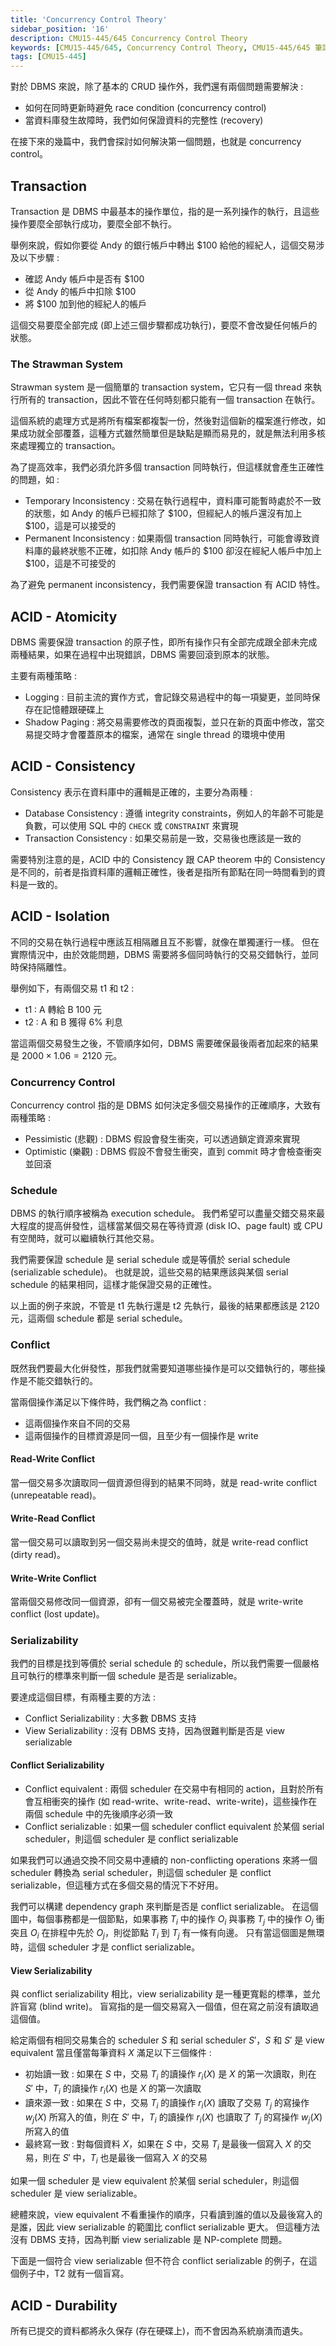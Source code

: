 ```yaml
---
title: 'Concurrency Control Theory'
sidebar_position: '16'
description: CMU15-445/645 Concurrency Control Theory
keywords: [CMU15-445/645, Concurrency Control Theory, CMU15-445/645 筆記]
tags: [CMU15-445]
---
```


<head>
  <title>CMU 15-445 Concurrency Control Theory</title>
</head>

對於 DBMS 來說，除了基本的 CRUD 操作外，我們還有兩個問題需要解決 :

- 如何在同時更新時避免 race condition (concurrency control)
- 當資料庫發生故障時，我們如何保證資料的完整性 (recovery)

在接下來的幾篇中，我們會探討如何解決第一個問題，也就是 concurrency control。

## Transaction

Transaction 是 DBMS 中最基本的操作單位，指的是一系列操作的執行，且這些操作要麼全部執行成功，要麼全部不執行。

舉例來說，假如你要從 Andy 的銀行帳戶中轉出 $100 給他的經紀人，這個交易涉及以下步驟 :

- 確認 Andy 帳戶中是否有 $100
- 從 Andy 的帳戶中扣除 $100
- 將 $100 加到他的經紀人的帳戶

這個交易要麼全部完成 (即上述三個步驟都成功執行)，要麼不會改變任何帳戶的狀態。

### The Strawman System

Strawman system 是一個簡單的 transaction system，它只有一個 thread 來執行所有的 transaction，因此不管在任何時刻都只能有一個 transaction 在執行。

這個系統的處理方式是將所有檔案都複製一份，然後對這個新的檔案進行修改，如果成功就全部覆蓋，這種方式雖然簡單但是缺點是顯而易見的，就是無法利用多核來處理獨立的 transaction。

為了提高效率，我們必須允許多個 transaction 同時執行，但這樣就會產生正確性的問題，如 :

- Temporary Inconsistency : 交易在執行過程中，資料庫可能暫時處於不一致的狀態，如 Andy 的帳戶已經扣除了 \$100，但經紀人的帳戶還沒有加上 \$100，這是可以接受的
- Permanent Inconsistency : 如果兩個 transaction 同時執行，可能會導致資料庫的最終狀態不正確，如扣除 Andy 帳戶的 \$100 卻沒在經紀人帳戶中加上 \$100，這是不可接受的

為了避免 permanent inconsistency，我們需要保證 transaction 有 ACID 特性。

## ACID - Atomicity

DBMS 需要保證 transaction 的原子性，即所有操作只有全部完成跟全部未完成兩種結果，如果在過程中出現錯誤，DBMS 需要回滾到原本的狀態。

主要有兩種策略 :

- Logging : 目前主流的實作方式，會記錄交易過程中的每一項變更，並同時保存在記憶體跟硬碟上
- Shadow Paging : 將交易需要修改的頁面複製，並只在新的頁面中修改，當交易提交時才會覆蓋原本的檔案，通常在 single thread 的環境中使用

## ACID - Consistency

Consistency 表示在資料庫中的邏輯是正確的，主要分為兩種 :

- Database Consistency : 遵循 integrity constraints，例如人的年齡不可能是負數，可以使用 SQL 中的 `CHECK` 或 `CONSTRAINT` 來實現
- Transaction Consistency : 如果交易前是一致，交易後也應該是一致的

需要特別注意的是，ACID 中的 Consistency 跟 CAP theorem 中的 Consistency 是不同的，前者是指資料庫的邏輯正確性，後者是指所有節點在同一時間看到的資料是一致的。

## ACID - Isolation

不同的交易在執行過程中應該互相隔離且互不影響，就像在單獨運行一樣。
但在實際情況中，由於效能問題，DBMS 需要將多個同時執行的交易交錯執行，並同時保持隔離性。

舉例如下，有兩個交易 t1 和 t2 :

- t1 : A 轉給 B 100 元
- t2 : A 和 B 獲得 6% 利息

當這兩個交易發生之後，不管順序如何，DBMS 需要確保最後兩者加起來的結果是 $2000 \times 1.06 = 2120$ 元。

<ImageModal src="/img/cmu15-445/c16/image.webp" caption="Isolation" />

### Concurrency Control

Concurrency control 指的是 DBMS 如何決定多個交易操作的正確順序，大致有兩種策略 :

- Pessimistic (悲觀) : DBMS 假設會發生衝突，可以透過鎖定資源來實現
- Optimistic (樂觀) : DBMS 假設不會發生衝突，直到 commit 時才會檢查衝突並回滾

### Schedule

DBMS 的執行順序被稱為 execution schedule。
我們希望可以盡量交錯交易來最大程度的提高倂發性，這樣當某個交易在等待資源 (disk IO、page fault) 或 CPU 有空閒時，就可以繼續執行其他交易。

我們需要保證 schedule 是 serial schedule 或是等價於 serial schedule (serializable schedule)。
也就是說，這些交易的結果應該與某個 serial schedule 的結果相同，這樣才能保證交易的正確性。

以上面的例子來說，不管是 t1 先執行還是 t2 先執行，最後的結果都應該是 $2120$ 元，這兩個 schedule 都是 serial schedule。

### Conflict

既然我們要最大化倂發性，那我們就需要知道哪些操作是可以交錯執行的，哪些操作是不能交錯執行的。

當兩個操作滿足以下條件時，我們稱之為 conflict :

- 這兩個操作來自不同的交易
- 這兩個操作的目標資源是同一個，且至少有一個操作是 write

#### Read-Write Conflict

當一個交易多次讀取同一個資源但得到的結果不同時，就是 read-write conflict (unrepeatable read)。

<ImageModal src="/img/cmu15-445/c16/image-3.webp" caption="Unrepeatable Read" />

#### Write-Read Conflict

當一個交易可以讀取到另一個交易尚未提交的值時，就是 write-read conflict (dirty read)。

<ImageModal src="/img/cmu15-445/c16/image-4.webp" caption="Dirty Read" />

#### Write-Write Conflict

當兩個交易修改同一個資源，卻有一個交易被完全覆蓋時，就是 write-write conflict (lost update)。

<ImageModal src="/img/cmu15-445/c16/image-5.webp" caption="Lost Update" />

### Serializability

我們的目標是找到等價於 serial schedule 的 schedule，所以我們需要一個嚴格且可執行的標準來判斷一個 schedule 是否是 serializable。

要達成這個目標，有兩種主要的方法 :

- Conflict Serializability : 大多數 DBMS 支持
- View Serializability : 沒有 DBMS 支持，因為很難判斷是否是 view serializable

<ImageModal src="/img/cmu15-445/c16/image-7.webp" caption="Serializability Overview" />

#### Conflict Serializability

- Conflict equivalent : 兩個 scheduler 在交易中有相同的 action，且對於所有會互相衝突的操作 (如 read-write、write-read、write-write)，這些操作在兩個 schedule 中的先後順序必須一致
- Conflict serializable : 如果一個 scheduler conflict equivalent 於某個 serial scheduler，則這個 scheduler 是 conflict serializable

如果我們可以通過交換不同交易中連續的 non-conflicting operations 來將一個 scheduler 轉換為 serial scheduler，則這個 scheduler 是 conflict serializable，但這種方式在多個交易的情況下不好用。

我們可以構建 dependency graph 來判斷是否是 conflict serializable。
在這個圖中，每個事務都是一個節點，如果事務 $T_i$ 中的操作 $O_i$ 與事務 $T_j$ 中的操作 $O_j$ 衝突且 $O_i$ 在排程中先於 $O_j$，則從節點 $T_i$ 到 $T_j$ 有一條有向邊。
只有當這個圖是無環時，這個 scheduler 才是 conflict serializable。

<ImageModal src="/img/cmu15-445/c16/image-6.webp" caption="Dependency Graph" />

#### View Serializability

與 conflict serializability 相比，view serializability 是一種更寬鬆的標準，並允許盲寫 (blind write)。
盲寫指的是一個交易寫入一個值，但在寫之前沒有讀取過這個值。

給定兩個有相同交易集合的 scheduler $S$ 和 serial scheduler $S'$，$S$ 和 $S'$ 是 view equivalent 當且僅當每筆資料 $X$ 滿足以下三個條件 :

- 初始讀一致 : 如果在 $S$ 中，交易 $T_i$ 的讀操作 $r_i(X)$ 是 $X$ 的第一次讀取，則在 $S'$ 中，$T_i$ 的讀操作 $r_i(X)$ 也是 $X$ 的第一次讀取
- 讀來源一致 : 如果在 $S$ 中，交易 $T_i$ 的讀操作 $r_i(X)$ 讀取了交易 $T_j$ 的寫操作 $w_j(X)$ 所寫入的值，則在 $S'$ 中，$T_i$ 的讀操作 $r_i(X)$ 也讀取了 $T_j$ 的寫操作 $w_j(X)$ 所寫入的值
- 最終寫一致 : 對每個資料 $X$，如果在 $S$ 中，交易 $T_i$ 是最後一個寫入 $X$ 的交易，則在 $S'$ 中，$T_i$ 也是最後一個寫入 $X$ 的交易

如果一個 scheduler 是 view equivalent 於某個 serial scheduler，則這個 scheduler 是 view serializable。

總體來說，view equivalent 不看重操作的順序，只看讀到誰的值以及最後寫入的是誰，因此 view serializable 的範圍比 conflict serializable 更大。
但這種方法沒有 DBMS 支持，因為判斷 view serializable 是 NP-complete 問題。

下面是一個符合 view serializable 但不符合 conflict serializable 的例子，在這個例子中，T2 就有一個盲寫。

<ImageModal src="/img/cmu15-445/c16/image-8.webp" caption="View Serializability" />
<ImageModal src="/img/cmu15-445/c16/image-9.webp" caption="View Serializability" />

## ACID - Durability

所有已提交的資料都將永久保存 (存在硬碟上)，而不會因為系統崩潰而遺失。
